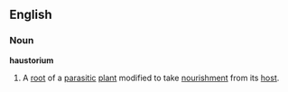 ==English==

===Noun===
'''haustorium'''

#A [[root]] of a [[parasitic]] [[plant]] modified to take [[nourishment]] from its [[host]].